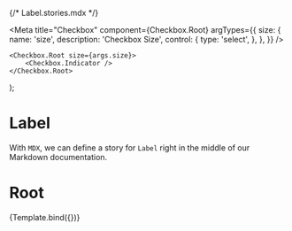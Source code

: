 {/* Label.stories.mdx */}



<Meta
    title="Checkbox"
    component={Checkbox.Root}
    argTypes={{
        size: {
            name: 'size',
            description: 'Checkbox Size',
            control: {
                type: 'select',
            },
        },
    }}
/>

    <Checkbox.Root size={args.size}>
        <Checkbox.Indicator />
    </Checkbox.Root>
);

# Label

With `MDX`, we can define a story for `Label` right in the middle of our Markdown documentation.

# Root

<ArgsTable of={Avatar.Root} />

<Canvas>
    <Story
        name="Main"
        args={{
            size: 'large',
        }}
    >
        {Template.bind({})}
    </Story>
</Canvas>
